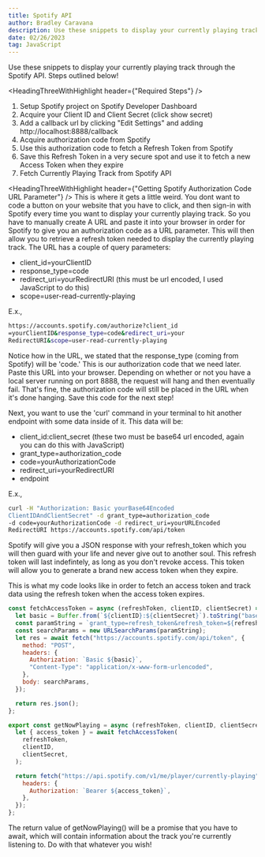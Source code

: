 ```yaml
---
title: Spotify API
author: Bradley Caravana
description: Use these snippets to display your currently playing track through the Spotify API.
date: 02/26/2023
tag: JavaScript
---
```


Use these snippets to display your currently playing track through the Spotify API. Steps outlined below!

<HeadingThreeWithHighlight header={"Required Steps"} />

1. Setup Spotify project on Spotify Developer Dashboard
2. Acquire your Client ID and Client Secret (click show secret)
3. Add a callback url by clicking "Edit Settings" and adding http://localhost:8888/callback
4. Acquire authorization code from Spotify
5. Use this authorization code to fetch a Refresh Token from Spotify
6. Save this Refresh Token in a very secure spot and use it to fetch a new Access Token when they expire
7. Fetch Currently Playing Track from Spotify API

<HeadingThreeWithHighlight
  header={"Getting Spotify Authorization Code URL Parameter"}
/>
This is where it gets a little weird. You dont want to code a button on your website
that you have to click, and then sign-in with Spotify every time you want to display
your currently playing track. So you have to manually create A URL and paste it into
your browser in order for Spotify to give you an authorization code as a URL parameter.
This will then allow you to retrieve a refresh token needed to display the currently
playing track. The URL has a couple of query parameters:

- client_id=yourClientID
- response_type=code
- redirect_uri=yourRedirectURI (this must be url encoded, I used JavaScript to do this)
- scope=user-read-currently-playing

E.x.,

```bash
https://accounts.spotify.com/authorize?client_id
=yourClientID&response_type=code&redirect_uri=your
RedirectURI&scope=user-read-currently-playing
```

Notice how in the URL, we stated that the response_type (coming from Spotify) will be 'code.' This is our authorization code that we need later. Paste this URL into your browser. Depending on whether or not you have a local server running on port 8888, the request will hang and then eventually fail. That's fine, the authorization code will still be placed in the URL when it's done hanging. Save this code for the next step!

Next, you want to use the 'curl' command in your terminal to hit another endpoint with some data inside of it. This data will be:

- client_id:client_secret (these two must be base64 url encoded, again you can do this with JavaScript)
- grant_type=authorization_code
- code=yourAuthorizationCode
- redirect_uri=yourRedirectURI
- endpoint

E.x.,

```bash
curl -H "Authorization: Basic yourBase64Encoded
ClientIDAndClientSecret" -d grant_type=authorization_code
-d code=yourAuthorizationCode -d redirect_uri=yourURLEncoded
RedirectURI https://accounts.spotify.com/api/token
```

Spotify will give you a JSON response with your refresh_token which you will then guard with your life and never give out to another soul. This refresh token will last indefintely, as long as you don't revoke access. This token will allow you to generate a brand new access token when they expire.

This is what my code looks like in order to fetch an access token and track data using the refresh token when the access token expires.

```JavaScript
const fetchAccessToken = async (refreshToken, clientID, clientSecret) => {
  let basic = Buffer.from(`${clientID}:${clientSecret}`).toString("base64");
  const paramString = `grant_type=refresh_token&refresh_token=${refreshToken}`;
  const searchParams = new URLSearchParams(paramString);
  let res = await fetch("https://accounts.spotify.com/api/token", {
    method: "POST",
    headers: {
      Authorization: `Basic ${basic}`,
      "Content-Type": "application/x-www-form-urlencoded",
    },
    body: searchParams,
  });

  return res.json();
};

export const getNowPlaying = async (refreshToken, clientID, clientSecret) => {
  let { access_token } = await fetchAccessToken(
    refreshToken,
    clientID,
    clientSecret,
  );

  return fetch("https://api.spotify.com/v1/me/player/currently-playing", {
    headers: {
      Authorization: `Bearer ${access_token}`,
    },
  });
};
```

The return value of getNowPlaying() will be a promise that you have to await, which will contain information about the track you're currently listening to. Do with that whatever you wish!
